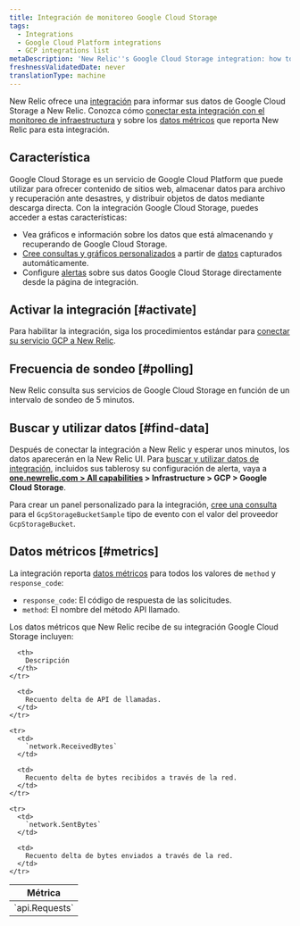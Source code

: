 ```yaml
---
title: Integración de monitoreo Google Cloud Storage
tags:
  - Integrations
  - Google Cloud Platform integrations
  - GCP integrations list
metaDescription: 'New Relic''s Google Cloud Storage integration: how to activate it and what data it reports.'
freshnessValidatedDate: never
translationType: machine
---
```


New Relic ofrece una [integración](/docs/infrastructure/integrations-getting-started/getting-started/introduction-infrastructure-integrations) para informar sus datos de Google Cloud Storage a New Relic. Conozca cómo [conectar esta integración con el monitoreo de infraestructura](#connect) y sobre los [datos métricos](#metrics) que reporta New Relic para esta integración.

## Característica

Google Cloud Storage es un servicio de Google Cloud Platform que puede utilizar para ofrecer contenido de sitios web, almacenar datos para archivo y recuperación ante desastres, y distribuir objetos de datos mediante descarga directa. Con la integración Google Cloud Storage, puedes acceder a estas características:

* Vea gráficos e información sobre los datos que está almacenando y recuperando de Google Cloud Storage.
* [Cree consultas y gráficos personalizados](/docs/using-new-relic/data/understand-data/query-new-relic-data) a partir de [datos](#metrics) capturados automáticamente.
* Configure [alertas](/docs/infrastructure/new-relic-infrastructure/infrastructure-alert-conditions/infrastructure-alerts-add-edit-or-view-host-alert-information#integration) sobre sus datos Google Cloud Storage directamente desde la página de integración.

## Activar la integración [#activate]

Para habilitar la integración, siga los procedimientos estándar para [conectar su servicio GCP a New Relic](/docs/connect-google-cloud-platform-services-infrastructure).

## Frecuencia de sondeo [#polling]

New Relic consulta sus servicios de Google Cloud Storage en función de un intervalo de sondeo de 5 minutos.

## Buscar y utilizar datos [#find-data]

Después de conectar la integración a New Relic y esperar unos minutos, los datos aparecerán en la New Relic UI. Para [buscar y utilizar datos de integración](/docs/telemetry-data-platform/understand-data/new-relic-data-types/), incluidos sus tableros<InlinePopover type="dashboards"/>y su configuración de alerta, vaya a <DoNotTranslate>**[one.newrelic.com > All capabilities](https://one.newrelic.com/all-capabilities) > Infrastructure > GCP > Google Cloud Storage**</DoNotTranslate>.

Para crear un panel personalizado para la integración, [cree una consulta](/docs/integrations/new-relic-integrations/getting-started/use-integration-data-new-relic-insights) para el `GcpStorageBucketSample` tipo de evento con el valor del proveedor `GcpStorageBucket`.

## Datos métricos [#metrics]

La integración reporta [datos métricos](/docs/telemetry-data-platform/understand-data/new-relic-data-types/#metrics) para todos los valores de `method` y `response_code`:

* `response_code`: El código de respuesta de las solicitudes.
* `method`: El nombre del método API llamado.

Los datos métricos que New Relic recibe de su integración Google Cloud Storage incluyen:

<table>
  <thead>
    <tr>
      <th style={{ width: "250px" }}>
        Métrica
      </th>

      <th>
        Descripción
      </th>
    </tr>
  </thead>

  <tbody>
    <tr>
      <td>
        `api.Requests`
      </td>

      <td>
        Recuento delta de API de llamadas.
      </td>
    </tr>

    <tr>
      <td>
        `network.ReceivedBytes`
      </td>

      <td>
        Recuento delta de bytes recibidos a través de la red.
      </td>
    </tr>

    <tr>
      <td>
        `network.SentBytes`
      </td>

      <td>
        Recuento delta de bytes enviados a través de la red.
      </td>
    </tr>
  </tbody>
</table>